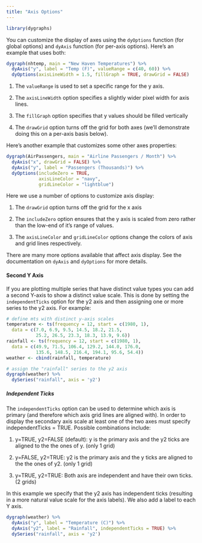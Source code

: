 ```yaml
---
title: "Axis Options"
---
```


```r
library(dygraphs)
```

You can customize the display of axes using the `dyOptions` function (for global options) and `dyAxis` function (for per-axis options). Here's an example that uses both:

```r
dygraph(nhtemp, main = "New Haven Temperatures") %>%
  dyAxis("y", label = "Temp (F)", valueRange = c(40, 60)) %>%
  dyOptions(axisLineWidth = 1.5, fillGraph = TRUE, drawGrid = FALSE)
```

1) The `valueRange` is used to set a specific range for the y axis.

2) The `axisLineWidth` option specifies a slightly wider pixel width for axis lines.

3) The `fillGraph` option specifies that y values should be filled vertically

3) The `drawGrid` option turns off the grid for both axes (we'll demonstrate doing this on a per-axis basis below).

Here's another example that customizes some other axes properties:

```r
dygraph(AirPassengers, main = "Airline Passengers / Month") %>%
  dyAxis("x", drawGrid = FALSE) %>%
  dyAxis("y", label = "Passengers (Thousands)") %>%
  dyOptions(includeZero = TRUE, 
            axisLineColor = "navy", 
            gridLineColor = "lightblue")
```

Here we use a number of options to customize axis display:

1) The `drawGrid` option turns off the grid for the x axis

2) The `includeZero` option ensures that the y axis is scaled from zero rather than the low-end of it's range of values.

3) The `axisLineColor` and `gridLineColor` options change the colors of axis and grid lines respectively.

There are many more options available that affect axis display. See the documentation on `dyAxis` and `dyOptions` for more details.

#### Second Y Axis

If you are plotting multiple series that have distinct value types you can add a second Y-axis to show a distinct value scale. This is done by setting the `independentTicks` option for the y2 axis and then assigning one or more series to the y2 axis. For example:


```r
# define mts with distinct y-axis scales
temperature <- ts(frequency = 12, start = c(1980, 1),
  data = c(7.0, 6.9, 9.5, 14.5, 18.2, 21.5, 
           25.2, 26.5, 23.3, 18.3, 13.9, 9.6))
rainfall <- ts(frequency = 12, start = c(1980, 1),
  data = c(49.9, 71.5, 106.4, 129.2, 144.0, 176.0, 
           135.6, 148.5, 216.4, 194.1, 95.6, 54.4))
weather <- cbind(rainfall, temperature)

# assign the "rainfall" series to the y2 axis
dygraph(weather) %>%
  dySeries("rainfall", axis = 'y2')
```

##### Independent Ticks

The `independentTicks` option can be used to determine which axis is primary (and therefore which axis grid lines are aligned with). In order to display the secondary axis scale at least one of the two axes must specify independentTicks = TRUE. Possible combinations include: 

1) y=TRUE, y2=FALSE (default): y is the primary axis and the y2 ticks are aligned to the the ones of y. (only 1 grid) 

2) y=FALSE, y2=TRUE: y2 is the primary axis and the y ticks are aligned to the the ones of y2. (only 1 grid) 

3) y=TRUE, y2=TRUE: Both axis are independent and have their own ticks. (2 grids) 

In this example we specify that the y2 axis has independent ticks (resulting in a more natural value scale for the axis labels). We also add a label to each Y axis.

```r
dygraph(weather) %>%
  dyAxis("y", label = "Temperature (C)") %>%
  dyAxis("y2", label = "Rainfall", independentTicks = TRUE) %>%
  dySeries("rainfall", axis = 'y2')
```

